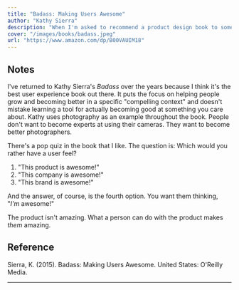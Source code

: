 ```yaml
---
title: "Badass: Making Users Awesome"
author: "Kathy Sierra"
description: "When I'm asked to recommend a product design book to someone, this is where I start. When I'm not asked to recommend a product design book to anyone, I start here anyway."
cover: "/images/books/badass.jpeg"
url: "https://www.amazon.com/dp/B00VAUIM18"
---
```


## Notes

I've returned to Kathy Sierra's _Badass_ over the years because I think it's the best user experience book out there. It puts the focus on helping people grow and becoming better in a specific "compelling context" and doesn't mistake learning a tool for actually becoming good at something you care about. Kathy uses photography as an example throughout the book. People don't want to become experts at using their cameras. They want to become better photographers.

There's a pop quiz in the book that I like. The question is: Which would you rather have a user feel?

1. "This product is awesome!"
2. "This company is awesome!"
3. "This brand is awesome!"

And the answer, of course, is the fourth option. You want them thinking, "_I'm_ awesome!"

The product isn't amazing. What a person can do with the product makes _them_ amazing.

<HrSection />

## Reference

Sierra, K. (2015). Badass: Making Users Awesome. United States: O'Reilly Media.

---